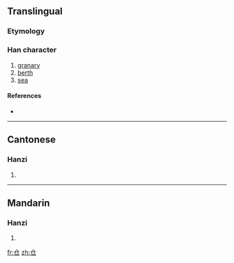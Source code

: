 {{also|倉}}
==Translingual==

===Etymology===
{{Han simp|倉}}

===Han character===
{{Han char|rn=9|rad=人|as=02|sn=4|four=|canj=人尸山 (OSU)}}

# [[granary]]
# [[berth]]
# [[sea]]

====References====
* {{Han ref|kx=0092.051|hdz=10105.060|uh=4ED3|ud=20179}}

----

==Cantonese==

===Hanzi===
{{yue-hanzi|jyut=|y=chong1|tra=倉}}

# {{defn|Cantonese}}

----

==Mandarin==

===Hanzi===
{{cmn-hanzi|tra=倉|pin=[[cāng]] ([[cang1]])|wg=ts'ang<sup>1</sup>}}

# {{defn|Mandarin}}

[[fr:仓]]
[[zh:仓]]
